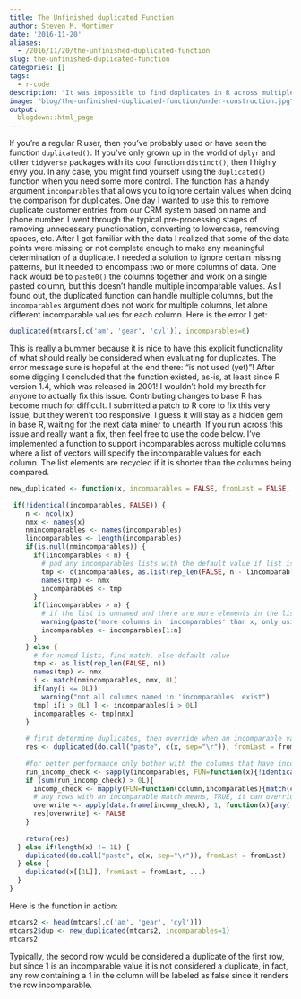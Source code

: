 ```yaml
---
title: The Unfinished duplicated Function
author: Steven M. Mortimer
date: '2016-11-20'
aliases: 
  - /2016/11/20/the-unfinished-duplicated-function
slug: the-unfinished-duplicated-function
categories: []
tags:
  - r-code
description: "It was impossible to find duplicates in R across multiple columns while considering certain values incomparable. Now the impossible is possible."
image: "blog/the-unfinished-duplicated-function/under-construction.jpg"
output:
  blogdown::html_page
---
```


If you're a regular R user, then you've probably used or have seen the function 
`duplicated()`. If you've only grown up in the world of `dplyr` and other 
`tidyverse` packages with its cool function `distinct()`, then I highly envy you. In any 
case, you might find yourself using the `duplicated()` function when you need 
some more control. The function has a handy argument `incomparables` that allows 
you to ignore certain values when doing the comparison for duplicates. One day I 
wanted to use this to remove duplicate customer entries from our CRM system based 
on name and phone number. I went through the typical pre-processing stages of removing 
unnecessary punctionation, converting to lowercase, removing spaces, etc. 
After I got familiar with the data I realized that some of the data points were 
missing or not complete enough to make any meaningful determination of a duplicate. 
I needed a solution to ignore certain missing patterns, but it needed to encompass 
two or more columns of data. One hack would be to `paste0()` the columns together and 
work on a single pasted column, but this doesn't handle multiple incomparable values. 
As I found out, the duplicated function can handle multiple columns, but the 
`incomparables` argument does not work for multiple columns, let alone different 
incomparable values for each column. Here is the error I get:

```r
duplicated(mtcars[,c('am', 'gear', 'cyl')], incomparables=6)
```

This is really a bummer because it is nice to have this explicit functionality of 
what should really be considered when evaluating for duplicates. The error message 
sure is hopeful at the end there: "is not used (yet)"! After some digging I concluded that 
the function existed, as-is, at least since R version 1.4, which was released in 2001! 
I wouldn't hold my breath for anyone to actually fix this issue. Contributing 
changes to base R has become much for difficult. I submitted a patch to R core to fix 
this very issue, but they weren't too responsive. I guess it will stay as a hidden gem 
in base R, waiting for the next data miner to unearth. If you run across this issue 
and really want a fix, then feel free to use the code below. 
I've implemented a function to support incomparables across multiple columns where 
a list of vectors will specify the incomparable values for each column. The list 
elements are recycled if it is shorter than the columns being compared.

```r
new_duplicated <- function(x, incomparables = FALSE, fromLast = FALSE, ...) {
  
 if(!identical(incomparables, FALSE)) {
    n <- ncol(x)
    nmx <- names(x)
    nmincomparables <- names(incomparables)
    lincomparables <- length(incomparables)
    if(is.null(nmincomparables)) {
      if(lincomparables < n) {
        # pad any incomparables lists with the default value if list is shorter than the number columns in the supplied data.frame
        tmp <- c(incomparables, as.list(rep_len(FALSE, n - lincomparables)))
        names(tmp) <- nmx
        incomparables <- tmp 
      }
      if(lincomparables > n) {
        # if the list is unnamed and there are more elements in the list than there are columns, then only first n elements
        warning(paste("more columns in 'incomparables' than x, only using the first", n, "elements"))
        incomparables <- incomparables[1:n]
      }
    } else {
      # for named lists, find match, else default value
      tmp <- as.list(rep_len(FALSE, n))
      names(tmp) <- nmx
      i <- match(nmincomparables, nmx, 0L)
      if(any(i <= 0L))
        warning("not all columns named in 'incomparables' exist")
      tmp[ i[i > 0L] ] <- incomparables[i > 0L]
      incomparables <- tmp[nmx]
    }
    
    # first determine duplicates, then override when an incomparable value is found in a row since the existence of even 1 incomparable value in a row means it cannot be a duplicate
    res <- duplicated(do.call("paste", c(x, sep="\r")), fromLast = fromLast)
    
    #for better performance only bother with the columns that have incomparable values not set to the default: !identical(x, FALSE)
    run_incomp_check <- sapply(incomparables, FUN=function(x){!identical(x, FALSE)})
    if (sum(run_incomp_check) > 0L){
      incomp_check <- mapply(FUN=function(column,incomparables){match(column, incomparables)}, x[run_incomp_check], incomparables[run_incomp_check])
      # any rows with an incomparable match means, TRUE, it can override the duplicated result
      overwrite <- apply(data.frame(incomp_check), 1, function(x){any(!is.na(x))})
      res[overwrite] <- FALSE
    }
    
    return(res)
  } else if(length(x) != 1L) {
    duplicated(do.call("paste", c(x, sep="\r")), fromLast = fromLast)
  } else {
    duplicated(x[[1L]], fromLast = fromLast, ...)
  }
}
```

Here is the function in action: 

```r
mtcars2 <- head(mtcars[,c('am', 'gear', 'cyl')])
mtcars2$dup <- new_duplicated(mtcars2, incomparables=1)
mtcars2
```

Typically, the second row would be considered a duplicate of the first row, 
but since 1 is an incomparable value it is not considered a duplicate, in fact, 
any row containing a 1 in the column will be labeled as false since it renders the 
row incomparable.
